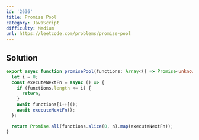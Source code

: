 ```yaml
---
id: '2636'
title: Promise Pool
category: JavaScript
difficulty: Medium
url: https://leetcode.com/problems/promise-pool
---
```


## Solution

```typescript filename="solution.ts" copy
export async function promisePool(functions: Array<() => Promise<unknown>>, n: number) {
  let i = 0;
  const executeNextFn = async () => {
    if (functions.length <= i) {
      return;
    }
    await functions[i++]();
    await executeNextFn();
  };

  return Promise.all(functions.slice(0, n).map(executeNextFn));
}
```
